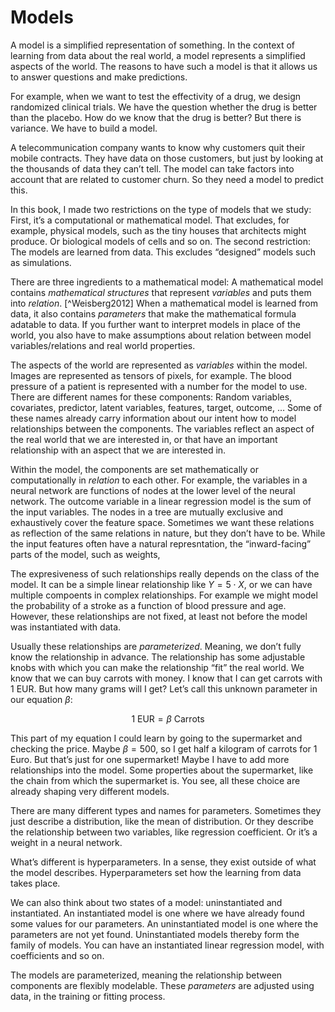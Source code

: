 # Models 

<!-- summary: what is a model -->
A model is a simplified representation of something.
In the context of learning from data about the real world, a model represents a simplified aspects of the world.
The reasons to have such a model is that it allows us to answer questions and make predictions.

<!-- Examples for problem + model --> 
For example, when we want to test the effectivity of a drug, we design randomized clinical trials.
We have the question whether the drug is better than the placebo.
How do we know that the drug is better? But there is variance.
We have to build a model.

A telecommunication company wants to know why customers quit their mobile contracts.
They have data on those customers, but just by looking at the thousands of data they can't tell.
The model can take factors into account that are related to customer churn.
So they need a model to predict this.

<!-- TODO: A third example -->


<!-- Exlusion criteria -->
In this book, I made two restrictions on the type of models that we study:
First, it's a computational or mathematical model.
That excludes, for example, physical models, such as the tiny houses that architects might produce. 
Or biological models of cells and so on.
The second restriction: The models are learned from data.
This excludes "designed" models such as simulations.


<!-- What constitutes a model -->
There are three ingredients to a mathematical model:
<!-- in original text it's objects instead of variables -->
A mathematical model contains *mathematical structures* that represent *variables* and puts them into *relation*. [^Weisberg2012]
When a mathematical model is learned from data, it also contains *parameters* that make the mathematical formula adatable to data.
If you further want to interpret models in place of the world, you also have to make assumptions about relation between model variables/relations and real world properties. 

The aspects of the world are represented as *variables* within the model.
Images are represented as tensors of pixels, for example.
The blood pressure of a patient is represented with a number for the model to use.
There are different names for these components:
Random variables, covariates, predictor, latent variables, features, target, outcome,  ...
Some of these names already carry information about our intent how to model relationships between the components.
The variables reflect an aspect of the real world that we are interested in, or that have an important relationship with an aspect that we are interested in.

Within the model, the components are set mathematically or computationally in *relation* to each other.
For example, the variables in a neural network are functions of nodes at the lower level of the neural network.
The outcome variable in a linear regression model is the sum of the input variables.
The nodes in a tree are mutually exclusive and exhaustively cover the feature space. 
Sometimes we want these relations as reflection of the same relations in nature, but they don't have to be.
While the input features often have a natural represntation, the "inward-facing" parts of the model, such as weights, 

The expresiveness of such relationships really depends on the class of the model.
It can be a simple linear relationship like $Y = 5 \cdot X$, or we can have multiple compoents in complex relationships.
For example we might model the probability of a stroke as a function of blood pressure and age. 
However, these relationships are not fixed, at least not before the model was instantiated with data.

Usually these relationships are *parameterized*.
Meaning, we don't fully know the relationship in advance.
The relationship has some adjustable knobs with which you can make the relationship "fit" the real world.
We know that we can buy carrots with money.
I know that I can get carrots with 1 EUR.
But how many grams will I get?
Let's call this unknown parameter in our equation $\beta$:

$$1 \text{ EUR} = \beta \text{ Carrots}$$

This part of my equation I could learn by going to the supermarket and checking the price.
Maybe $\beta = 500$, so I get half a kilogram of carrots for 1 Euro.
But that's just for one supermarket!
Maybe I have to add more relationships into the model.
Some properties about the supermarket, like the chain from which the supermarket is.
You see, all these choice are already shaping very different models.

There are many different types and names for parameters.
Sometimes they just describe a distribution, like the mean of distribution.
Or they describe the relationship between two variables, like regression coefficient.
Or it's a weight in a neural network.

What's different is hyperparameters.
In a sense, they exist outside of what the model describes.
Hyperparameters set how the learning from data takes place.

We can also think about two states of a model: uninstantiated and instantiated.
An instantiated model is one where we have already found some values for our parameters.
An uninstantiated model is one where the parameters are not yet found.
Uninstantiated models thereby form the family of models.
You can have an instantiated linear regression model, with coefficients and so on.

The models are parameterized, meaning the relationship between components are flexibly modelable.
These *parameters* are adjusted using data, in the training or fitting process.


<!--

## Tasks

There are different tasks

* Regression:
* Classification:
* Clustering:
* Outlier detection:
* Pattern recognition:

The tasks are not perfectly seperable from the models and mindsets.
Because some mindsets are more concentrated on some of the tasks.



-->

[Weisberg2012]: Weisberg, Michael. Simulation and similarity: Using models to understand the world. Oxford University Press, 2012.

